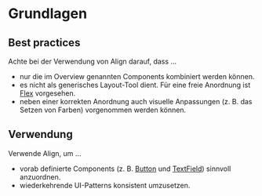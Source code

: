 # Grundlagen

## Best practices

Achte bei der Verwendung von Align darauf, dass ...

- nur die im Overview genannten Components kombiniert werden können.
- es nicht als generisches Layout-Tool dient. Für eine freie Anordnung ist [Flex](/03-components/structure/flex) vorgesehen.
- neben einer korrekten Anordnung auch visuelle Anpassungen (z. B. das Setzen von Farben) vorgenommen werden können.


## Verwendung

Verwende Align, um …

- vorab definierte Components (z. B. [Button](/03-components/actions/button) und [TextField](/03-components/form-controls/text-field)) sinnvoll anzuordnen.
- wiederkehrende UI-Patterns konsistent umzusetzen.
